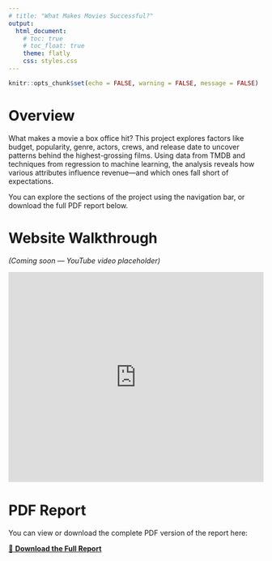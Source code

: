 ---
# title: "What Makes Movies Successful?"
output:
  html_document:
    # toc: true
    # toc_float: true
    theme: flatly
    css: styles.css
---

```{r setup, include=FALSE}
knitr::opts_chunk$set(echo = FALSE, warning = FALSE, message = FALSE)
```

# Overview

What makes a movie a box office hit? This project explores factors like budget, popularity, genre, actors, crews, and release date to uncover patterns behind the highest-grossing films. Using data from TMDB and techniques from regression to machine learning, the analysis reveals how various attributes influence revenue—and which ones fall short of expectations.

You can explore the sections of the project using the navigation bar, or download the full PDF report below.

# Website Walkthrough

*(Coming soon — YouTube video placeholder)*

<iframe width="100%" height="415" src="https://www.youtube.com/embed/VIDEO_ID" frameborder="0" allowfullscreen></iframe>

# PDF Report {#pdf-report}

You can view or download the complete PDF version of the report here:

<a href="final-report.pdf" target="_blank">📄 <strong>Download the Full Report</strong></a>


